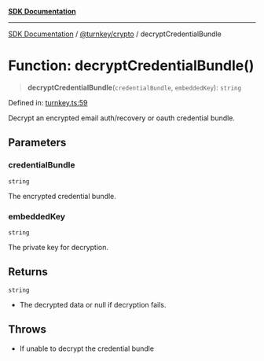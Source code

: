 [**SDK Documentation**](../../../README.mdx)

***

[SDK Documentation](../../../packages.mdx) / [@turnkey/crypto](../README.mdx) / decryptCredentialBundle

# Function: decryptCredentialBundle()

> **decryptCredentialBundle**(`credentialBundle`, `embeddedKey`): `string`

Defined in: [turnkey.ts:59](https://github.com/tkhq/sdk/blob/fd49bfe86475c8603b3eb385aa101efa36fa32fc/packages/crypto/src/turnkey.ts#L59)

Decrypt an encrypted email auth/recovery or oauth credential bundle.

## Parameters

### credentialBundle

`string`

The encrypted credential bundle.

### embeddedKey

`string`

The private key for decryption.

## Returns

`string`

- The decrypted data or null if decryption fails.

## Throws

- If unable to decrypt the credential bundle
